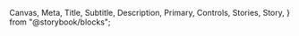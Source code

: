   Canvas,
  Meta,
  Title,
  Subtitle,
  Description,
  Primary,
  Controls,
  Stories,
  Story,
} from "@storybook/blocks";


<Meta of={DatePickerStories} />
<Title />

`import {DatePicker} from @nds_core/nds/Common`

<Controls />

### Usage Criteria

#### Overlay Date Picker

- Use the overlay `DatePicker` whenever possible as it is the most accessible solution; the input form field is type-accessible and optimized for mobile customers
- The overlay `DatePicker` component includes an input form field to allow manual key-in of dates
- The overlay `DatePicker` opens when the input form field receives focus

<Story of={DatePickerStories.OverlayDatePicker} />

#### Inline Date Picker

- Use the inline `DatePicker` when you want to display the date picker in a larger viewable area; allows the customer to quickly and easily see date availability
- The inline `DatePicker` component does not include an input form field
- It is optimized for keyboard interaction and tablet touch
- Use for viewports greater than or equal to 576px (small breakpoint or larger)

<Canvas of={DatePickerStories.InlineDatePicker} />

### Getting Started

#### Moment.js

Moment.js is library that wraps the native JavaScript Date object. It provides additional features making working with dates easier. It is a requirement for the `react-dates` library which is used by the `DatePicker` component. In order to use the `DatePicker` component you must add `moment` as a dependency in your project.

#### Polyfills

`DatePicker` requires a polyfill to work correctly in Internet Explorer 11. We recommend `core-js` with `regenerator-runtime`. You may need to remove polyfills from polyfill.io as they can clash. The polyfills should be imported at the top of the entry point. See the example below for the polyfill setup.

```jsx static
// entry.jsx
import "core-js/stable";
import "regenerator-runtime/runtime";

// ...
```

### Localization in DatePicker

- Localization can be implemented by updating the moment instance using `moment.locale(language)` in the consuming application
- For instance if we want a French `DatePicker`, just update the moment instance as `moment.locale('fr')`, it will render the `DatePicker` using French content
- Refer [locale](https://momentjs.com/docs/#/i18n/getting-locale/) for more details on `moment` localization
